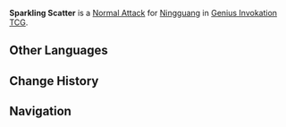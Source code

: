 {{About|the Character Card Skill for [[Genius Invokation TCG]]|the Playable Character Talent|Sparkling Scatter}}
{{Genius Invokation TCG Skill Infobox
|title      = Sparkling Scatter
|image      = Sparkling Scatter Character Card Skill.png
|type       = Normal Attack
|character  = Ningguang
|element    = Geo
|matching   = 1
|unaligned  = 2
|effect     = Deals 1 {{Color|Geo DMG}}.
|order      = 1
}}
'''Sparkling Scatter''' is a [[Character Card Normal Attack|Normal Attack]] for [[Ningguang (Character Card)|Ningguang]] in [[Genius Invokation TCG]].

==Other Languages==
{{Transclude|Sparkling Scatter|Other Languages}}

==Change History==
{{Change History|3.3}}

==Navigation==
{{Genius Invokation TCG Skill Navbox|Ningguang}}